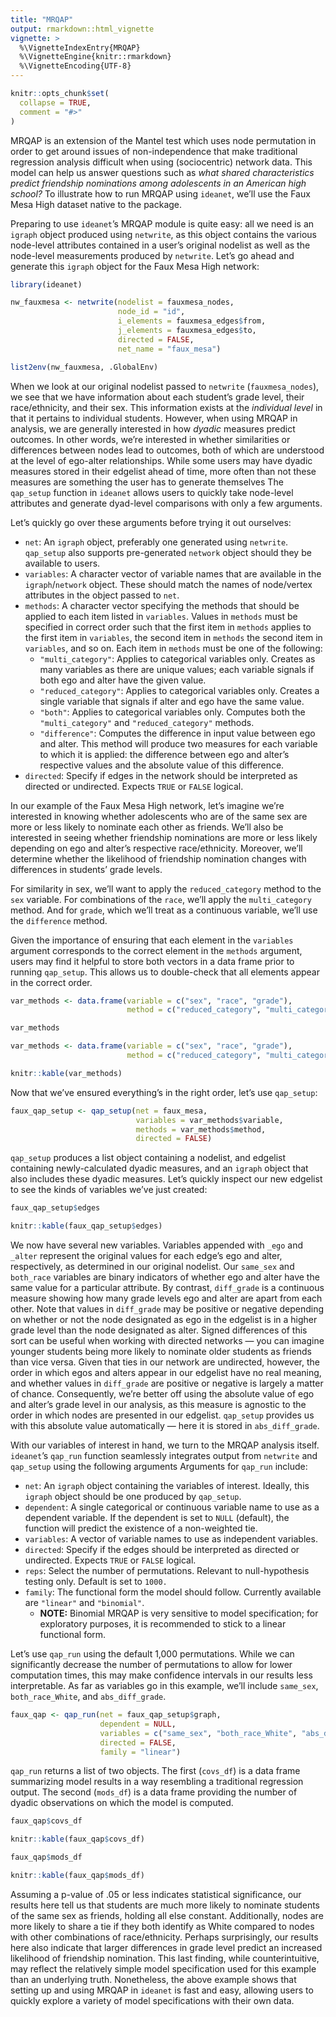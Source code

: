 ```yaml
---
title: "MRQAP"
output: rmarkdown::html_vignette
vignette: >
  %\VignetteIndexEntry{MRQAP}
  %\VignetteEngine{knitr::rmarkdown}
  %\VignetteEncoding{UTF-8}
---
```


```r
knitr::opts_chunk$set(
  collapse = TRUE,
  comment = "#>"
)
```

MRQAP is an extension of the Mantel test which uses node permutation in order to get around issues of non-independence that make traditional regression analysis difficult when using (sociocentric) network data. This model can help us answer questions such as _what shared characteristics predict friendship nominations among adolescents in an American high school?_ To illustrate how to run MRQAP using `ideanet`, we'll use the Faux Mesa High dataset native to the package.

Preparing to use `ideanet`'s MRQAP module is quite easy: all we need is an `igraph` object produced using `netwrite`, as this object contains the various node-level attributes contained in a user's original nodelist as well as the node-level measurements produced by `netwrite`. Let's go ahead and generate this `igraph` object for the Faux Mesa High network:


```r
library(ideanet)

nw_fauxmesa <- netwrite(nodelist = fauxmesa_nodes,
                        node_id = "id",
                        i_elements = fauxmesa_edges$from,
                        j_elements = fauxmesa_edges$to,
                        directed = FALSE,
                        net_name = "faux_mesa")

list2env(nw_fauxmesa, .GlobalEnv)
```

When we look at our original nodelist passed to `netwrite` (`fauxmesa_nodes`), we see that we have information about each student's grade level, their race/ethnicity, and their sex. This information exists at the *individual level* in that it pertains to individual students. However, when using MRQAP in analysis, we are generally interested in how *dyadic* measures predict outcomes. In other words, we're interested in whether similarities or differences between nodes lead to outcomes, both of which are understood  at the level of ego-alter relationships. While some users may have dyadic measures stored in their edgelist ahead of time, more often than not these measures are something the user has to generate themselves The `qap_setup` function in `ideanet` allows users to quickly take node-level attributes and generate dyad-level comparisons with only a few arguments. 

Let's quickly go over these arguments before trying it out ourselves:

* `net`: An `igraph` object, preferably one generated using `netwrite`. `qap_setup` also supports pre-generated `network` object should they be available to users.
* `variables`: A character vector of variable names that are available in the `igraph`/`network` object. These should match the names of node/vertex attributes in the object passed to `net`.
* `methods`: A character vector specifying the methods that should be applied to each item listed in `variables`. Values in `methods` must be specified in correct order such that the first item in `methods` applies to the first item in `variables`, the second item in `methods` the second item in `variables`, and so on. Each item in `methods` must be one of the following: 
  * `"multi_category"`: Applies to categorical variables only. Creates as many variables as there are unique values; each variable signals if both ego and alter have the given value.
  * `"reduced_category"`: Applies to categorical variables only. Creates a single variable that signals if alter and ego have the same value.
  * `"both"`: Applies to categorical variables only. Computes both the `"multi_category"` and `"reduced_category"` methods.
  * `"difference"`: Computes the difference in input value between ego and alter. This method will produce two measures for each variable to which it is applied: the difference between ego and alter's respective values and the absolute value of this difference.
* `directed`: Specify if edges in the network should be interpreted as directed or undirected. Expects `TRUE` or `FALSE` logical.

In our example of the Faux Mesa High network, let's imagine we're interested in knowing whether adolescents who are of the same sex are more or less likely to nominate each other as friends. We'll also be interested in seeing whether friendship nominations are more or less likely depending on ego and alter's respective race/ethnicity. Moreover, we'll determine whether the likelihood of friendship nomination changes with differences in students' grade levels.

For similarity in sex, we'll want to apply the `reduced_category` method to the `sex` variable. For combinations of the `race`, we'll apply the `multi_category` method. And for `grade`, which we'll treat as a continuous variable, we'll use the `difference` method.

Given the importance of ensuring that each element in the `variables` argument corresponds to the correct element in the `methods` argument, users may find it helpful to store both vectors in a data frame prior to running `qap_setup`. This allows us to double-check that all elements appear in the correct order.

```r
var_methods <- data.frame(variable = c("sex", "race", "grade"),
                          method = c("reduced_category", "multi_category", "difference"))

var_methods
```

```r
var_methods <- data.frame(variable = c("sex", "race", "grade"),
                          method = c("reduced_category", "multi_category", "difference"))

knitr::kable(var_methods)
```

Now that we've ensured everything's in the right order, let's use `qap_setup`:

```r
faux_qap_setup <- qap_setup(net = faux_mesa,
                            variables = var_methods$variable,
                            methods = var_methods$method,
                            directed = FALSE)
```

`qap_setup` produces a list object containing a nodelist, and edgelist containing newly-calculated dyadic measures, and an `igraph` object that also includes these dyadic measures. Let's quickly inspect our new edgelist to see the kinds of variables we've just created:

```r
faux_qap_setup$edges
```
```r
knitr::kable(faux_qap_setup$edges)
```

We now have several new variables. Variables appended with `_ego` and `_alter` represent the original values for each edge's ego and alter, respectively, as determined in our original nodelist. Our `same_sex` and `both_race` variables are binary indicators of whether ego and alter have the same value for a particular attribute. By contrast, `diff_grade` is a continuous measure showing how many grade levels ego and alter are apart from each other. Note that values in `diff_grade` may be positive or negative depending on whether or not the node designated as ego in the edgelist is in a higher grade level than the node designated as alter. Signed differences of this sort can be useful when working with directed networks — you can imagine younger students being more likely to nominate older students as friends than vice versa. Given that ties in our network are undirected, however, the order in which egos and alters appear in our edgelist have no real meaning, and whether values in `diff_grade` are positive or negative is largely a matter of chance. Consequently, we're better off using the absolute value of ego and alter's grade level in our analysis, as this measure is agnostic to the order in which nodes are presented in our edgelist. `qap_setup` provides us with this absolute value automatically — here it is stored in `abs_diff_grade`.

With our variables of interest in hand, we turn to the MRQAP analysis itself. `ideanet`'s `qap_run` function seamlessly integrates output from `netwrite` and `qap_setup` using the following arguments Arguments for `qap_run` include:

* `net`: An `igraph` object containing the variables of interest. Ideally, this `igraph` object should be one produced by `qap_setup`.
* `dependent`: A single categorical or continuous variable name to use as a dependent variable. If the dependent is set to `NULL` (default), the function will predict the existence of a non-weighted tie.
* `variables`: A vector of variable names to use as independent variables.
* `directed`: Specify if the edges should be interpreted as directed or undirected. Expects `TRUE` or `FALSE` logical.
* `reps`: Select the number of permutations. Relevant to null-hypothesis testing only. Default is set to `1000.`
* `family`: The functional form the model should follow. Currently available are `"linear"` and `"binomial"`. 
  * **NOTE:** Binomial MRQAP is very sensitive to model specification; for exploratory purposes, it is recommended to stick to a linear functional form.
  
Let's use `qap_run` using the default 1,000 permutations. While we can significantly decrease the number of permutations to allow for lower computation times, this may make confidence intervals in our results less interpretable. As far as variables go in this example, we'll include `same_sex`, `both_race_White`, and `abs_diff_grade`. 

```r
faux_qap <- qap_run(net = faux_qap_setup$graph,
                    dependent = NULL,
                    variables = c("same_sex", "both_race_White", "abs_diff_grade"),
                    directed = FALSE,
                    family = "linear")
```

`qap_run` returns a list of two objects. The first (`covs_df`) is a data frame summarizing model results in a way resembling a traditional regression output. The second (`mods_df`) is a data frame providing the number of dyadic observations on which the model is computed. 

```r
faux_qap$covs_df
```

```r
knitr::kable(faux_qap$covs_df)
```

```r
faux_qap$mods_df
```

```r
knitr::kable(faux_qap$mods_df)
```

Assuming a p-value of .05 or less indicates statistical significance, our results here tell us that students are much more likely to nominate students of the same sex as friends, holding all else constant. Additionally, nodes are more likely to share a tie if they both identify as White compared to nodes with other combinations of race/ethnicity. Perhaps surprisingly, our results here also indicate that larger differences in grade level predict an increased likelihood of friendship nomination. This last finding, while counterintuitive, may reflect the relatively simple model specification used for this example than an underlying truth. Nonetheless, the above example shows that setting up and using MRQAP in `ideanet` is fast and easy, allowing users to quickly explore a variety of model specifications with their own data.

